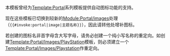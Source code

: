 {{Deprecated template}}
本模板曾经为[[Template:Portal]]系列模板提供自动图标功能的支持。

现在这些模板已切换到较新的[[Module:Portal/images]]处理（<code><nowiki>{{#invoke:portal|image|主题名称}}</nowiki></code>），因此请转他处增补图标。

若创建的图标名非首字母含大写字母，请务必创建一个纯小写名称的重定向。如创建[[Template:Portal/Images/PlayStation]]模板，则必须建立一个[[Template:Portal/Images/Playstation|Template:Portal/Images/Play<u>s</u>tation]]作重定向。

{{Special:Prefixindex/Template:Portal/Images}}